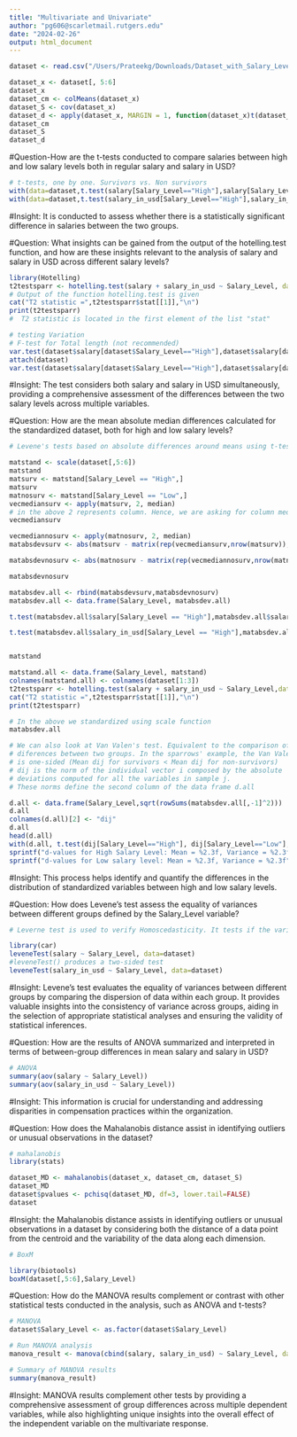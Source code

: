 ---
title: "Multivariate and Univariate"
author: "pg606@scarletmail.rutgers.edu"
date: "2024-02-26"
output: html_document
---

```{r}
dataset <- read.csv("/Users/Prateekg/Downloads/Dataset_with_Salary_Level.csv")

dataset_x <- dataset[, 5:6]
dataset_x
dataset_cm <- colMeans(dataset_x)
dataset_S <- cov(dataset_x)
dataset_d <- apply(dataset_x, MARGIN = 1, function(dataset_x)t(dataset_x - dataset_cm) %*% solve(dataset_S) %*% (dataset_x - dataset_cm))
dataset_cm
dataset_S
dataset_d
```

#Question-How are the t-tests conducted to compare salaries between high and low salary levels both in regular salary and salary in USD?


```{r}
# t-tests, one by one. Survivors vs. Non survivors
with(data=dataset,t.test(salary[Salary_Level=="High"],salary[Salary_Level=="Low"],var.equal=TRUE))
with(data=dataset,t.test(salary_in_usd[Salary_Level=="High"],salary_in_usd[Salary_Level=="Low"],var.equal=TRUE))

```
#Insight: It is conducted to assess whether there is a statistically significant difference in salaries between the two groups.

#Question: What insights can be gained from the output of the hotelling.test function, and how are these insights relevant to the analysis of salary and salary in USD across different salary levels?


```{r}
library(Hotelling)
t2testsparr <- hotelling.test(salary + salary_in_usd ~ Salary_Level, data=dataset)
# Output of the function hotelling.test is given
cat("T2 statistic =",t2testsparr$stat[[1]],"\n")
print(t2testsparr)
#  T2 statistic is located in the first element of the list "stat"

# testing Variation
# F-test for Total length (not recommended)
var.test(dataset$salary[dataset$Salary_Level=="High"],dataset$salary[dataset$Salary_Level=="Low"])
attach(dataset)
var.test(dataset$salary[dataset$Salary_Level=="High"],dataset$salary[dataset$Salary_Level=="Low"])

```
#Insight: The test considers both salary and salary in USD simultaneously, providing a comprehensive assessment of the differences between the two salary levels across multiple variables.

#Question: How are the mean absolute median differences calculated for the standardized dataset, both for high and low salary levels?



```{r}
# Levene's tests based on absolute differences around means using t-tests. Standarizing the sparrows data set with scale()

matstand <- scale(dataset[,5:6])
matstand
matsurv <- matstand[Salary_Level == "High",]
matsurv
matnosurv <- matstand[Salary_Level == "Low",]
vecmediansurv <- apply(matsurv, 2, median)
# in the above 2 represents column. Hence, we are asking for column median
vecmediansurv

vecmediannosurv <- apply(matnosurv, 2, median)
matabsdevsurv <- abs(matsurv - matrix(rep(vecmediansurv,nrow(matsurv)),nrow=nrow(matsurv), byrow=TRUE))

matabsdevnosurv <- abs(matnosurv - matrix(rep(vecmediannosurv,nrow(matnosurv)),nrow=nrow(matnosurv), byrow=TRUE))

matabsdevnosurv

matabsdev.all <- rbind(matabsdevsurv,matabsdevnosurv)
matabsdev.all <- data.frame(Salary_Level, matabsdev.all)

t.test(matabsdev.all$salary[Salary_Level == "High"],matabsdev.all$salary[Salary_Level == "Low"], alternative="less",var.equal = TRUE)

t.test(matabsdev.all$salary_in_usd[Salary_Level == "High"],matabsdev.all$salary_in_usd[Salary_Level == "Low"], alternative="less",var.equal = TRUE)


matstand

matstand.all <- data.frame(Salary_Level, matstand)
colnames(matstand.all) <- colnames(dataset[1:3])
t2testsparr <- hotelling.test(salary + salary_in_usd ~ Salary_Level,data=matstand.all)
cat("T2 statistic =",t2testsparr$stat[[1]],"\n")
print(t2testsparr)

# In the above we standardized using scale function
matabsdev.all

# We can also look at Van Valen's test. Equivalent to the comparison of mean absolute median
# diferences between two groups. In the sparrows' example, the Van Valen's test
# is one-sided (Mean dij for survivors < Mean dij for non-survivors)
# dij is the norm of the individual vector i composed by the absolute
# deviations computed for all the variables in sample j.
# These norms define the second column of the data frame d.all

d.all <- data.frame(Salary_Level,sqrt(rowSums(matabsdev.all[,-1]^2)))
d.all
colnames(d.all)[2] <- "dij"
d.all
head(d.all)
with(d.all, t.test(dij[Salary_Level=="High"], dij[Salary_Level=="Low"],var.equal=TRUE, alternative="less"))
sprintf("d-values for High Salary Level: Mean = %2.3f, Variance = %2.3f",mean(d.all$dij[Salary_Level=="High"]),var(d.all$dij[Salary_Level=="High"]))
sprintf("d-values for Low salary level: Mean = %2.3f, Variance = %2.3f",mean(d.all$dij[Salary_Level=="Low"]),var(d.all$dij[Salary_Level=="Low"]))

```

#Insight: This process helps identify and quantify the differences in the distribution of standardized variables between high and low salary levels.


#Question: How does Levene's test assess the equality of variances between different groups defined by the Salary_Level variable?


```{r}
# Leverne test is used to verify Homoscedasticity. It tests if the variance of two samples are # #equal. Levene's test is an inferential statistic used to assess the equality of variances for a #variable calculated for two or more groups.[1] Some common statistical procedures assume that #variances of the populations from which different samples are drawn are equal. Levene's test #assesses this assumption.

library(car)
leveneTest(salary ~ Salary_Level, data=dataset)
#leveneTest() produces a two-sided test
leveneTest(salary_in_usd ~ Salary_Level, data=dataset)
```

#Insight: Levene's test evaluates the equality of variances between different groups by comparing the dispersion of data within each group. It provides valuable insights into the consistency of variance across groups, aiding in the selection of appropriate statistical analyses and ensuring the validity of statistical inferences.

#Question: How are the results of ANOVA summarized and interpreted in terms of between-group differences in mean salary and salary in USD?




```{r}
# ANOVA
summary(aov(salary ~ Salary_Level))
summary(aov(salary_in_usd ~ Salary_Level))
```
#Insight: This information is crucial for understanding and addressing disparities in compensation practices within the organization.

#Question:  How does the Mahalanobis distance assist in identifying outliers or unusual observations in the dataset?

```{r cars}
# mahalanobis
library(stats)

dataset_MD <- mahalanobis(dataset_x, dataset_cm, dataset_S)
dataset_MD
dataset$pvalues <- pchisq(dataset_MD, df=3, lower.tail=FALSE)
dataset
```
#Insight:  the Mahalanobis distance assists in identifying outliers or unusual observations in a dataset by considering both the distance of a data point from the centroid and the variability of the data along each dimension. 


```{r}
# BoxM

library(biotools)
boxM(dataset[,5:6],Salary_Level)
```

#Question: How do the MANOVA results complement or contrast with other statistical tests conducted in the analysis, such as ANOVA and t-tests?


```{r}
# MANOVA
dataset$Salary_Level <- as.factor(dataset$Salary_Level)

# Run MANOVA analysis
manova_result <- manova(cbind(salary, salary_in_usd) ~ Salary_Level, data = dataset)

# Summary of MANOVA results
summary(manova_result)
```
#Insight:  MANOVA results complement other tests by providing a comprehensive assessment of group differences across multiple dependent variables, while also highlighting unique insights into the overall effect of the independent variable on the multivariate response.